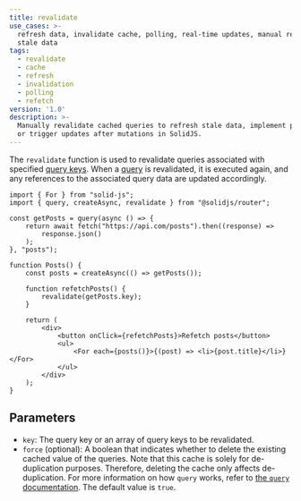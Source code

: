 ```yaml
---
title: revalidate
use_cases: >-
  refresh data, invalidate cache, polling, real-time updates, manual refetch,
  stale data
tags:
  - revalidate
  - cache
  - refresh
  - invalidation
  - polling
  - refetch
version: '1.0'
description: >-
  Manually revalidate cached queries to refresh stale data, implement polling,
  or trigger updates after mutations in SolidJS.
---
```


The `revalidate` function is used to revalidate queries associated with specified [query keys](/solid-router/reference/data-apis/query#query-keys).
When a [query](/solid-router/reference/data-apis/query) is revalidated, it is executed again, and any references to the associated query data are updated accordingly.

```tsx
import { For } from "solid-js";
import { query, createAsync, revalidate } from "@solidjs/router";

const getPosts = query(async () => {
	return await fetch("https://api.com/posts").then((response) =>
		response.json()
	);
}, "posts");

function Posts() {
	const posts = createAsync(() => getPosts());

	function refetchPosts() {
		revalidate(getPosts.key);
	}

	return (
		<div>
			<button onClick={refetchPosts}>Refetch posts</button>
			<ul>
				<For each={posts()}>{(post) => <li>{post.title}</li>}</For>
			</ul>
		</div>
	);
}
```

## Parameters

- `key`: The query key or an array of query keys to be revalidated.
- `force` (optional): A boolean that indicates whether to delete the existing cached value of the queries.
  Note that this cache is solely for de-duplication purposes.
  Therefore, deleting the cache only affects de-duplication.
  For more information on how `query` works, refer to [the `query` documentation](/solid-router/reference/data-apis/query).
  The default value is `true`.
